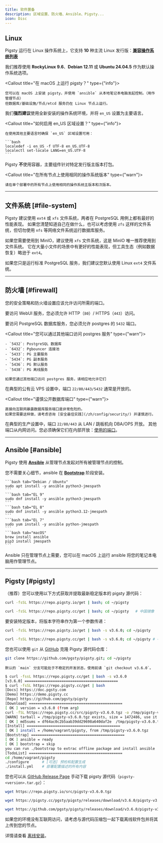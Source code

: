 ```yaml
---
title: 软件置备
description: 区域设置、防火墙、Ansible、Pigsty...
icon: Disc
---
```



## Linux

Pigsty 运行在 <span className="text-xl text-amber-500 font-black">Linux</span> 操作系统上，它支持 **10** 种主流 Linux 发行版：[**兼容操作系统列表**](/zh/prepare/linux)

我们推荐使用 **RockyLinux 9.6**、**Debian 12.11** 或 **Ubuntu 24.04.5** 作为默认操作系统选项。

<Callout title="在 macOS 上运行 pigsty？" type={"info"}>

    您可以在 macOS 上安装 pigsty，并使用 `ansible` 从本地笔记本电脑发起控制。（用作管理节点）
    但数据库/基础设施/节点/etcd 服务仍在 Linux 节点上运行。

</Callout>

我们**强烈建议**使用全新安装的操作系统环境，并将 `en_US` 设置为主要语言。

<Callout title="如何启用 en_US 区域设置？" type={"info"}>

    在使用其他主要语言时确保 `en_US` 区域设置可用：

    ```bash
    localedef -i en_US -f UTF-8 en_US.UTF-8
    localectl set-locale LANG=en_US.UTF-8
    ```

</Callout>

Pigsty **不**使用容器，主要组件针对特定发行版主版本打包。

<Callout title="在所有节点上使用相同的操作系统版本" type={"warn"}>

    请在单个部署中的所有节点上使用相同的操作系统主版本和次版本。

</Callout>

--------

## 文件系统 [#file-system]

Pigsty 建议使用 `ext4` 或 `xfs` 文件系统，两者在 PostgreSQL 用例上都有最好的性能表现。
如果您清楚知道自己在做什么，也可以考虑使用 `zfs` 这样的文件系统，但切勿使用 `nfs` 等网络文件系统运行数据库服务。

如果您需要使用到 MinIO，建议使用 `xfs` 文件系统，这是 MinIO 唯一推荐使用到文件系统。
它在大量小文件的场景中有更好的性能表现，但工具生态（例如数据恢复）略逊于 `ext4`。

如果您只是运行标准 PostgreSQL 服务，我们建议您默认使用 Linux `ext4` 文件系统。




--------

## 防火墙 [#firewall]

您的安全策略和防火墙设置应该允许访问所需的端口。

要访问 WebUI 服务，您必须允许 HTTP（`80`）/ HTTPS（`443`）访问。

要访问 PostgreSQL 数据库服务，您必须允许 postgres 的 `5432` 端口。

<Callout title="您可以通过其他端口访问 postgres 服务" type={"warn"}>

    - `5432`: PostgreSQL 数据库
    - `6432`: Pgbouncer 连接池
    - `5433`: PG 主要服务
    - `5434`: PG 副本服务
    - `5436`: PG 默认服务
    - `5438`: PG 离线服务

    如果您通过其他端口访问 postgres 服务，请相应地允许它们

</Callout>

在典型的公有云 VPS 设置中，端口 `22/80/443/5432` 通常是开放的。

<Callout title="谨慎公开数据库端口" type={"warn"}>

    直接向互联网暴露数据库服务端口是非常危险的。
    如果您需要这样做，请考虑咨询 [安全最佳实践](/zh/config/security/) 并谨慎进行。

</Callout>

在典型的生产设置中，端口 `22/80/443` 从 LAN / 跳板机向 DBA/OPS 开放。
其他端口从内网访问。您必须确保它们在内部开放：[使用的端口](/zh/node/arch)。

--------

## Ansible [#ansible]

Pigsty 使用 [**Ansible**](/zh/admin/ansible) 从管理节点发起对所有被管理节点的控制。

您不需要关心细节，ansible 在 [**Bootstrap**](/zh/install/offline#bootstrap) 阶段安装。

<Callout title="手动安装 Ansible" type="info">

    ```bash tab="Debian / Ubuntu"
    sudo apt install -y ansible python3-jmespath
    ```
    ```bash tab="EL 9"
    sudo dnf install -y ansible python3-jmespath
    ```
    ```bash tab="EL 8"
    sudo dnf install -y ansible python3.12-jmespath
    ```
    ```bash tab="EL 7"
    sudo yum install -y ansible python-jmespath
    ```
    ```bash tab="macOS"
    brew install ansible
    pip3 install jmespath
    ```

</Callout>

Ansible 只在管理节点上需要，您可以在 macOS 上运行 ansible 将您的笔记本电脑用作管理节点。

------

## Pigsty [#pigsty]

（<span className="text-sky-500 font-black">推荐</span>）您可以使用以下方式获取并提取最新稳定版本的 pigsty 源代码：

```bash tab="默认"
curl -fsSL https://repo.pigsty.io/get | bash; cd ~/pigsty
```
```bash tab="镜像"
curl -fsSL https://repo.pigsty.cc/get | bash; cd ~/pigsty   # 中国镜像
```

要安装特定版本，将版本字符串作为第一个参数传递：

```bash tab="默认"
curl -fsSL https://repo.pigsty.io/get | bash -s v3.6.0; cd ~/pigsty
```
```bash tab="镜像"
curl -fsSL https://repo.pigsty.cc/get | bash -s v3.6.0; cd ~/pigsty # 中国镜像
```

您也可以使用 `git` 从 [GitHub](https://github.com/pgsty/pigsty) 克隆 Pigsty 源代码仓库：

```bash title="克隆最新版本"
git clone https://github.com/pgsty/pigsty.git; cd ~/pigsty
```

<Callout title="使用前检出特定版本" type="warn">

    默认的 `main` 分支可能处于不稳定的开发状态，使用前请 `git checkout v3.6.0`。

</Callout>

```bash
$ curl -fssL https://repo.pigsty.cc/get | bash -s v3.6.0
[v3.6.0] ===========================================
$ curl -fsSL https://repo.pigsty.cc/get | bash
[Docs] https://doc.pgsty.com
[Demo] https://demo.pigsty.cc
[Repo] https://github.com/pgsty/pigsty
[Download] ===========================================
[ OK ] version = v3.6.0 (from arg)
curl -fSL https://repo.pigsty.cc/src/pigsty-v3.6.0.tgz -o /tmp/pigsty-v3.6.0.tgz
[WARN] tarball = /tmp/pigsty-v3.6.0.tgz exists, size = 1472486, use it
[ OK ] md5sums = df64ac0c2b5aab39dd29698a640daf2e  /tmp/pigsty-v3.6.0.tgz
[Install] ===========================================
[ OK ] install = /home/vagrant/pigsty, from /tmp/pigsty-v3.6.0.tgz
[Bootstrap] ===========================================
[ OK ] ansible = ready
[ OK ] bootstrap = skip
you can run ./bootstrap to extrac offline package and install ansible
[TodoList] ===========================================
cd /home/vagrant/pigsty
./configure      # [可选] 预检和配置生成
./install.yml    # 部署配置描述的所有内容
```

您也可以从 [GitHub Release Page](https://github.com/pgsty/pigsty/releases/latest) 手动下载 pigsty 源代码（`pigsty-<version>.tar.gz`）：

```bash tab="默认"
wget https://repo.pigsty.io/src/pigsty-v3.6.0.tgz
```
```bash tab="镜像"
wget https://pigsty.cc/pgsty/pigsty/releases/download/v3.6.0/pigsty-v3.6.0.tgz
```
```bash tab="GitHub"
wget https://github.com/pgsty/pigsty/releases/download/v3.6.0/pigsty-v3.6.0.tgz
```

如果您的环境没有互联网访问，请考虑与源代码压缩包一起下载离线软件包并将其上传到您的节点。

详情请查看 [离线安装](/zh/install/offline)。
